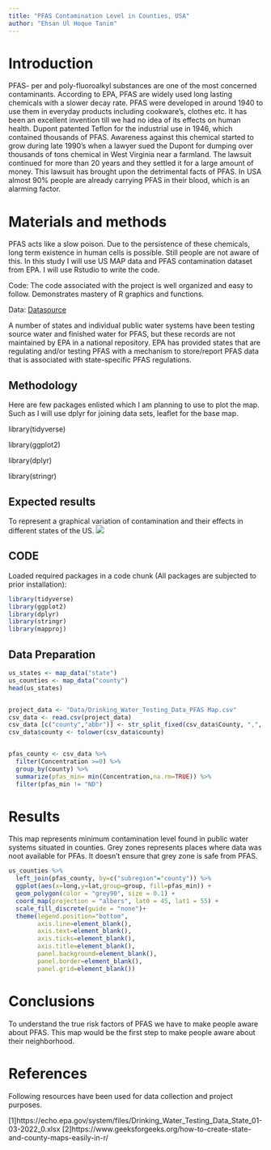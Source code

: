 ```yaml
---
title: "PFAS Contamination Level in Counties, USA"
author: "Ehsan Ul Hoque Tanim"
---
```


# Introduction

PFAS- per and poly-fluoroalkyl substances are one of the most concerned contaminants. According to EPA, PFAS are widely used long lasting chemicals with a slower decay rate. PFAS were developed in around 1940 to use them in everyday products including cookware’s, clothes etc. It has been an excellent invention till we had no idea of its effects on human health. Dupont patented Teflon for the industrial use in 1946, which contained thousands of PFAS. Awareness against this chemical started to grow during late 1990’s when a lawyer sued the Dupont for dumping over thousands of tons chemical in West Virginia near a farmland. The lawsuit continued for more than 20 years and they settled it for a large amount of money. This lawsuit has brought upon the detrimental facts of PFAS. In USA almost 90% people are already carrying PFAS in their blood, which is an alarming factor.

# Materials and methods

PFAS acts like a slow poison. Due to the persistence of these chemicals, long term existence in human cells is possible. Still people are not aware of this.  In this study I will use US MAP data and PFAS contamination dataset from EPA. I will use Rstudio to write the code.

Code: The code associated with the project is well organized and easy to follow. Demonstrates mastery of R graphics and functions.

Data: [Datasource](https://echo.epa.gov/system/files/Drinking_Water_Testing_Data_State_01-03-2022_0.xlsx)

A number of states and individual public water systems have been testing source water and finished water for PFAS, but these records are not maintained by EPA in a national repository. EPA has provided states that are regulating and/or testing PFAS with a mechanism to store/report PFAS data that is associated with state-specific PFAS regulations.

## Methodology

Here are few packages enlisted which I am planning to use to plot the map. Such as I will use dplyr for joining data sets, leaflet for the base map. 

library(tidyverse) 

library(ggplot2)

library(dplyr)

library(stringr)



## Expected results
To represent a graphical variation of contamination and their effects in different states of the US.
![](https://i0.wp.com/pfasproject.com/wp-content/uploads/2020/04/Joint_EWG_SSEHRI_map1-1.png?resize=816%2C9999&ssl=1)




## CODE

Loaded required packages in a code chunk (All packages are subjected to prior installation):

```r
library(tidyverse) 
library(ggplot2)
library(dplyr)
library(stringr)
library(mapproj)
```

## Data Preparation
```r
us_states <- map_data("state")
us_counties <- map_data("county")
head(us_states)


project_data <- "Data/Drinking_Water_Testing_Data_PFAS Map.csv"
csv_data <- read.csv(project_data) 
csv_data [c("county","abbr")] <- str_split_fixed(csv_data$County, ",", 2)
csv_data$county <- tolower(csv_data$county)


pfas_county <- csv_data %>% 
  filter(Concentration >=0) %>%
  group_by(county) %>%
  summarize(pfas_min= min(Concentration,na.rm=TRUE)) %>%
  filter(pfas_min != "ND")
```

# Results

This map represents minimum contamination level found in public water systems situated in counties. Grey zones represents places where data was noot available for PFAs. It doesn't ensure that grey zone is safe from PFAS. 

```r
us_counties %>% 
  left_join(pfas_county, by=c("subregion"="county")) %>% 
  ggplot(aes(x=long,y=lat,group=group, fill=pfas_min)) +
  geom_polygon(color = "grey90", size = 0.1) +
  coord_map(projection = "albers", lat0 = 45, lat1 = 55) +
  scale_fill_discrete(guide = "none")+
  theme(legend.position="bottom",
        axis.line=element_blank(),
        axis.text=element_blank(),
        axis.ticks=element_blank(),
        axis.title=element_blank(),
        panel.background=element_blank(),
        panel.border=element_blank(),
        panel.grid=element_blank())
```


# Conclusions

To understand the true risk factors of PFAS we have to make people aware about PFAS. This map would be the first step to make people aware about their neighborhood. 

# References

Following resources have been used for data collection and project purposes.

[1]https://echo.epa.gov/system/files/Drinking_Water_Testing_Data_State_01-03-2022_0.xlsx
[2]https://www.geeksforgeeks.org/how-to-create-state-and-county-maps-easily-in-r/


